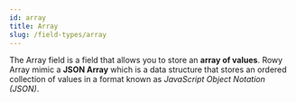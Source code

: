 ```yaml
---
id: array
title: Array
slug: /field-types/array
---
```


The Array field is a field that allows you to store an **array of values**. Rowy Array mimic a **JSON Array** which is a data structure that stores an ordered collection of values in a format known as *JavaScript Object Notation (JSON)*.